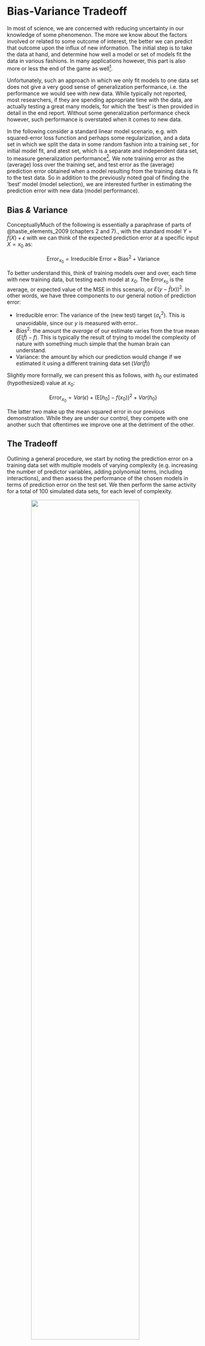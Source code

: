 # Bias-Variance Tradeoff

<span class="newthought">In most of science,</span> we are concerned with reducing uncertainty in our knowledge of some phenomenon.  The more we know about the factors involved or related to some outcome of interest, the better we can predict that outcome upon the influx of new information.  The initial step is to take the data at hand, and determine how well a model or set of models fit the data in various fashions.  In many applications however, this part is also more or less the end of the game as well[^bigdata].

Unfortunately, such an approach in which we only fit models to one data set does not give a very good sense of <span class="emph">generalization</span> performance, i.e. the performance we would see with new data.  While typically not reported, most researchers, if they are spending appropriate time with the data, are actually testing a great many models, for which the 'best' is then provided in detail in the end report.  Without some generalization performance check however, such performance is overstated when it comes to new data.

In the following consider a standard linear model scenario, e.g. with squared-error loss function and perhaps some regularization, and a data set in which we split the data in some random fashion into a <span class='emph'>training set</span> , for initial model fit, and a<span class="emph">test set</span>, which is a separate and independent data set, to measure generalization performance[^tuning].  We note <span class="emph">training error</span> as the (average) loss over the training set, and <span class="emph">test error</span> as the (average) prediction error obtained when a model resulting from the training data is fit to the test data.  So in addition to the previously noted goal of finding the 'best' model (<span class="emph">model selection</span>), we are interested further in estimating the prediction error with new data (<span class="emph">model performance</span>).

## Bias *&* Variance

Conceptually<span class="marginnote">Much of the following is essentially a paraphrase of parts of @hastie_elements_2009 (chapters 2 and 7).</span>, with the standard model $Y = f(X) + \epsilon$ with we can think of the expected prediction error at a specific input $X = x_0$ as: 


$$\text{Error}_{x_0} = \text{Irreducible Error} + \text{Bias}^2 + \text{Variance}$$


To better understand this, think of training models over and over, each time with new training data, but testing each model at $x_0$. The $\text{Error}_{x_0}$ is the average, or expected value of the MSE in this scenario, or $E(y - \hat f(x))^2$. In other words, we have three components to our general notion of prediction error: 

- Irreducible error: The variance of the (new test) target ($\sigma^2_\epsilon$). This is unavoidable, since our $y$ is measured with error..
- $Bias^2$: the amount the *average* of our estimate varies from the true mean ($E(\hat f) - f$). This is typically the result of trying to model the complexity of nature with something much simple that the human brain can understand.
- Variance: the amount by which our prediction would change if we estimated it using a different training data set ($Var(\hat f)$)

Slightly more formally, we can present this as follows, with $h_0$ our estimated (hypothesized) value at $x_0$:


$$\text{Error}_{x_0} = Var(\epsilon) + (\text{E}[h_0] - f(x_0))^2 + Var(h_0)$$

The latter two make up the mean squared error in our previous demonstration.  While they are under our control, they compete with one another such that oftentimes we improve one at the detriment of the other.



## The Tradeoff

Outlining a general procedure, we start by noting the prediction error on a training data set with multiple models of varying complexity (e.g. increasing the number of predictor variables, adding polynomial terms, including interactions), and then assess the performance of the chosen models in terms of prediction error on the test set.  We then perform the same activity for a total of 100 simulated data sets, for each level of complexity.

<span class="marginnote"><img src="img/biasvar2.svg" style="display:block; margin: 0 auto;" width=75%></span>The results from this process might look like the image to the right taken from @hastie_elements_2009.  With regard to the training data, we have $\mathrm{error}_{train}$ for one hundred training sets for each level of model complexity.  The bold blue line notes this average error over the 100 sets by model complexity.  The bold red line the average test error ($\mathrm{error}_{test}$) across the 100 test data sets.

Ideally we'd like to see low bias and variance, but things are not so easy. One thing we can see clearly is that $\mathrm{error}_{train}$ is not a good estimate of $\mathrm{error}_{test}$, which is now our focus in terms of performance. If we think of the training error as what we would see in typical research where one does everything with a single data set, we are using the same data set to fit the model and assess error.  As the model is adapted to that data set specifically, it will be overly optimistic in the estimate of the error, that optimism being the difference between the error rate we see based on the training data versus the average of what we would get with many test data sets.  We can think of this as a problem of overfitting to the training data.  Models that do not incorporate any regularization or validation process of any kind are likely overfit to the data presented.

Generally speaking, the more complex the model, the lower the bias, but the higher the variance, as depicted in the graphic.  Specifically however, the situation is more nuanced, where type of problem (classification with 0-1 loss vs. continuous response with squared error loss[^biasvardimen]) and technique (a standard linear model vs. regularized fit) will exhibit different bias-variance relationships.


<span class="marginnote"><img src="img/biasvartarget.svg" style="display:block; margin: 0 auto;"> <br> Figure adapted from @domingos_few_2012.</span>

## Diagnosing Bias-Variance Issues *&* Possible Solutions

Let's assume a regularized linear model with a standard data split into training and test sets.  We will describe different scenarios with possible solutions.


### Worst Case Scenario

Starting with the worst case scenario, poor models may exhibit high bias and high variance.  One thing that will not help this situation (perhaps contrary to intuition) is adding more data, i.e. increasing N.  You can't make a silk purse out of a sow's ear ([*usually*](https://libraries.mit.edu/archives/exhibits/purse/)), and adding more data just gives you a more accurate picture of how awful your model is. One might need to rework the model, e.g. adding new predictors or creating them via interaction terms, polynomials, or other smooth functions as in additive models, or simply collecting better and/or more relevant data.<span class="marginnote"><img src="img/biasvar_gp.svg" style="display:block; margin: 0 auto;"> <br> Figure inspired by @murphy_machine_2012 (figure 6.5) showing the bias-variance tradeoff.  Sample (left) and average (right) fits of linear regression using a Gaussian radial basis function expansion. The green line represents the true relationship. The top row shows low variance between one fit and the next (left) but notable bias (right) in that the average fit is off.  Compare to the less regularized (high variance, low bias) situation of the bottom row.  See the <span class="pack">kernlab</span> package for the fitting function used.</span>


### High Variance

When variance is a problem, our training error is low while test error is relatively high (overfitting problem). Implementing more shrinkage or other penalization to model complexity may help with the issue.  In this case more data may help as well.

### High Bias

With bias issues, our training error is high and test error is not too different from training error (underfitting problem).  Adding new predictors/features, e.g. interaction terms, polynomials etc., can help here.  Additionally reducing the penalty parameter $\lambda$ would also work with even less effort, though generally it should be estimated rather than explicitly set.


[^bigdata]: I should note that I do not make any particular claim about the quality of such analysis.  In many situations the cost of data collection is very high, and for all the current enamorment with 'big' data, a lot of folks will never have access to big data for their situation (e.g. certain clinical populations).  In these situations getting new data for which one might make predictions is extremely difficult.

[^tuning]: In typical situations there are parameters specific to some analytical technique for which one would have no knowledge, and which must be estimated along with the usual parameters of the standard models. The $\lambda$ penalty parameter in regularized regression is one example of such a <span class='emph'>tuning parameter</span>. In the best case scenario, we would also have a <span class='emph'>validation set</span>, where we could determine appropriate values for such parameters based on performance with the validation data set, and then assess generalization performance on the test set when the final model has been chosen.  However, methods are available to us in which we can approximate the validation step in other ways.

[^biasvardimen]: See Friedman (1996) *On Bias, Variance, 0/1 Loss and the Curse of Dimensionality* for the unusual situations that can arise in dealing with classification error with regard to bias and variance.